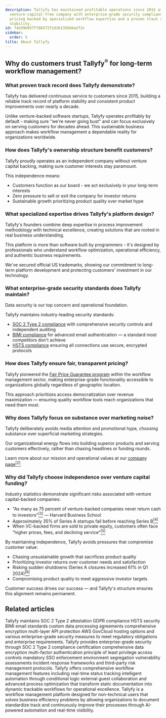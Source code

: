 ```yaml
---
description: Tallyfy has maintained profitable operations since 2015 as an independent
  venture-capital-free company with enterprise-grade security compliance and transparent
  pricing backed by specialized workflow expertise and a proven track record of platform
  stability.
id: f4e59b957f788372f1d261358d4a2f2c
sidebar:
  order: 5
title: About Tallyfy
---
```


## Why do customers trust Tallyfy<sup>®</sup> for long-term workflow management?

### What proven track record does Tallyfy demonstrate?

Tallyfy has delivered continuous service to customers since 2015, building a reliable track record of platform stability and consistent product improvements over nearly a decade.

Unlike venture-backed software startups, Tallyfy operates profitably by default - making sure "we're never going bust" and can focus exclusively on serving customers for decades ahead. This sustainable business approach makes workflow management a dependable reality for organizations worldwide.

### How does Tallyfy's ownership structure benefit customers?

Tallyfy proudly operates as an independent company without venture capital backing, making sure customer interests stay paramount.

This independence means:
- Customers function as our board - we act exclusively in your long-term interests
- Zero pressure to sell or exit the company for investor returns
- Sustainable growth prioritizing product quality over market hype

### What specialized expertise drives Tallyfy's platform design?

Tallyfy's founders combine deep expertise in process improvement methodology with technical excellence, creating solutions that are rooted in real business understanding.

This platform is more than software built by programmers - it's designed by professionals who understand workflow optimization, operational efficiency, and authentic business requirements.

We've secured official US trademarks, showing our commitment to long-term platform development and protecting customers' investment in our technology.

### What enterprise-grade security standards does Tallyfy maintain?

Data security is our top concern and operational foundation.

Tallyfy maintains industry-leading security standards:
- [SOC 2 Type 2 compliance](/products/pro/compliance/) with comprehensive security controls and independent auditing
- [BIMI compliance](/products/pro/compliance/bimi-compliance/) for advanced email authentication — a standard most competitors don't achieve
- [HSTS compliance](/products/pro/compliance/hsts-compliance/) ensuring all connections use secure, encrypted protocols

### How does Tallyfy ensure fair, transparent pricing?

Tallyfy pioneered the [Fair Price Guarantee program](/products/pro/pricing/) within the workflow management sector, making enterprise-grade functionality accessible to organizations globally regardless of geographic location.

This approach prioritizes access democratization over revenue maximization — ensuring quality workflow tools reach organizations that need them most.

### Why does Tallyfy focus on substance over marketing noise?

Tallyfy deliberately avoids media attention and promotional hype, choosing substance over superficial marketing strategies.

Our organizational energy flows into building superior products and serving customers effectively, rather than chasing headlines or funding rounds.

Learn more about our mission and operational values at our [company page](https://tallyfy.com/about-tallyfy/)<a href="https://tallyfy.com/about-tallyfy/" rel="nofollow" target="_blank"><sup>[2]</sup></a>.

### Why did Tallyfy choose independence over venture capital funding?

Industry statistics demonstrate significant risks associated with venture capital-backed companies:

- "As many as 75 percent of venture-backed companies never return cash to investors"<a href="https://www.hbs.edu/news/Pages/item.aspx?num=214" rel="nofollow" target="_blank"><sup>[3]</sup></a> — Harvard Business School
- Approximately 35% of Series A startups fail before reaching Series B<a href="https://www.luisazhou.com/blog/startup-failure-statistics" rel="nofollow" target="_blank"><sup>[4]</sup></a>
- When VC-backed firms are sold to private equity, customers often face "higher prices, fees, and declining service"<a href="https://www.ineteconomics.org/perspectives/blog/private-equity-is-out-of-control-and-looting-america-this-prosecutor-says-we-can-fix-it" rel="nofollow" target="_blank"><sup>[5]</sup></a>

By maintaining independence, Tallyfy avoids pressures that compromise customer value:
- Chasing unsustainable growth that sacrifices product quality
- Prioritizing investor returns over customer needs and satisfaction
- Risking sudden shutdowns (Series A closures increased 61% in Q1 2024)<a href="https://carta.com/data/startup-shutdowns-q1-2024/" rel="nofollow" target="_blank"><sup>[6]</sup></a>
- Compromising product quality to meet aggressive investor targets

Customer success drives our success — and Tallyfy's structure ensures this alignment remains permanent.


## Related articles
<CardGrid>
<LinkTitleCard header="<b>Miscellaneous > Terms & legals</b>" href="/products/pro/miscellaneous/terms-legals/" > Tallyfy maintains SOC 2 Type 2 attestation GDPR compliance HSTS security BIMI email standards custom data processing agreements comprehensive encryption multi-layer API protection AWS GovCloud hosting options and various enterprise-grade security measures to meet regulatory obligations and enterprise requirements. </LinkTitleCard>
<LinkTitleCard header="<b>Pro > Compliance</b>" href="/products/pro/compliance/" > Tallyfy provides enterprise-grade security through SOC 2 Type 2 compliance certification comprehensive data encryption multi-factor authentication principle of least privilege access controls mandatory SSO enforcement environment segregation vulnerability assessments incident response frameworks and third-party risk management protocols. </LinkTitleCard>
<LinkTitleCard header="<b>Tutorials > Key features</b>" href="/products/pro/tutorials/features/" > Tallyfy offers comprehensive workflow management features including real-time status tracking intelligent automation through conditional logic external guest collaboration and advanced process optimization that transform static documentation into dynamic trackable workflows for operational excellence. </LinkTitleCard>
<LinkTitleCard header="<b>Introduction</b>" href="/products/pro/" > Tallyfy is a workflow management platform designed for non-technical users that solves business efficiency problems by allowing organizations to document standardize track and continuously improve their processes through AI-powered automation and real-time visibility. </LinkTitleCard>
</CardGrid>
